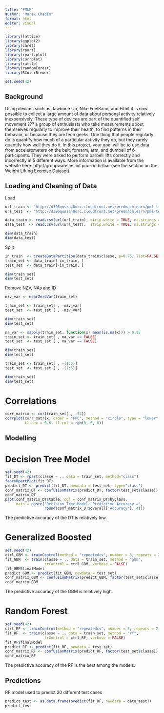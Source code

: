 ---
title: "PMLP"
author: "Marek Chadim"
format: html
editor: visual
---
```{r setup, include=FALSE}
library(lattice)
library(ggplot2)
library(caret)
library(rpart)
library(rpart.plot)
library(corrplot)
library(rattle)
library(randomForest)
library(RColorBrewer)

set.seed(42)
```

## Background

Using devices such as Jawbone Up, Nike FuelBand, and Fitbit it is now possible to collect a large amount of data about personal activity relatively inexpensively. These type of devices are part of the quantified self movement ??? a group of enthusiasts who take measurements about themselves regularly to improve their health, to find patterns in their behavior, or because they are tech geeks. One thing that people regularly do is quantify how much of a particular activity they do, but they rarely quantify how well they do it. In this project, your goal will be to use data from accelerometers on the belt, forearm, arm, and dumbell of 6 participants. They were asked to perform barbell lifts correctly and incorrectly in 5 different ways. More information is available from the website here: http://groupware.les.inf.puc-rio.br/har (see the section on the Weight Lifting Exercise Dataset).

## Loading and Cleaning of Data
Load
```{r}

url_train <- "http://d396qusza40orc.cloudfront.net/predmachlearn/pml-training.csv"
url_test  <- "http://d396qusza40orc.cloudfront.net/predmachlearn/pml-testing.csv"

data_train <- read.csv(url(url_train), strip.white = TRUE, na.strings = c("NA",""))
data_test  <- read.csv(url(url_test),  strip.white = TRUE, na.strings = c("NA",""))

dim(data_train)
dim(data_test)
```
Split
```{r}
in_train  <- createDataPartition(data_train$classe, p=0.75, list=FALSE)
train_set <- data_train[ in_train, ]
test_set  <- data_train[-in_train, ]

dim(train_set)
dim(test_set)
```

Remove NZV, NAs and ID
```{r}
nzv_var <- nearZeroVar(train_set)

train_set <- train_set[ , -nzv_var]
test_set  <- test_set [ , -nzv_var]

dim(train_set)
dim(test_set)

na_var <- sapply(train_set, function(x) mean(is.na(x))) > 0.95
train_set <- train_set[ , na_var == FALSE]
test_set  <- test_set [ , na_var == FALSE]

dim(train_set)
dim(test_set)

train_set <- train_set[ , -(1:5)]
test_set  <- test_set [ , -(1:5)]

dim(train_set)
dim(test_set)
```

# Correlations
```{r}

corr_matrix <- cor(train_set[ , -54])
corrplot(corr_matrix, order = "FPC", method = "circle", type = "lower",
         tl.cex = 0.6, tl.col = rgb(0, 0, 0))
```

## Modelling


# Decision Tree Model
```{r}
set.seed(42)
fit_DT <- rpart(classe ~ ., data = train_set, method="class")
fancyRpartPlot(fit_DT)
predict_DT <- predict(fit_DT, newdata = test_set, type="class")
conf_matrix_DT <- confusionMatrix(predict_DT, factor(test_set$classe))
conf_matrix_DT
plot(conf_matrix_DT$table, col = conf_matrix_DT$byClass, 
     main = paste("Decision Tree Model: Predictive Accuracy =",
                  round(conf_matrix_DT$overall['Accuracy'], 4)))
```
The predictive accuracy of the DT is relatively low.

# Generalized Boosted 
```{r}
set.seed(42)
ctrl_GBM <- trainControl(method = "repeatedcv", number = 5, repeats = 2)
fit_GBM  <- train(classe ~ ., data = train_set, method = "gbm",
                  trControl = ctrl_GBM, verbose = FALSE)
fit_GBM$finalModel
predict_GBM <- predict(fit_GBM, newdata = test_set)
conf_matrix_GBM <- confusionMatrix(predict_GBM, factor(test_set$classe))
conf_matrix_GBM
```
The predictive accuracy of the GBM is relatively high.

# Random Forest 
```{r}
set.seed(42)
ctrl_RF <- trainControl(method = "repeatedcv", number = 5, repeats = 2)
fit_RF  <- train(classe ~ ., data = train_set, method = "rf",
                  trControl = ctrl_RF, verbose = FALSE)
fit_RF$finalModel
predict_RF <- predict(fit_RF, newdata = test_set)
conf_matrix_RF <- confusionMatrix(predict_RF, factor(test_set$classe))
conf_matrix_RF
```
The predictive accuracy of the RF is the best among the models.

## Predictions
RF model used to predict 20 different test cases
```{r}
predict_test <- as.data.frame(predict(fit_RF, newdata = data_test))
predict_test
```




